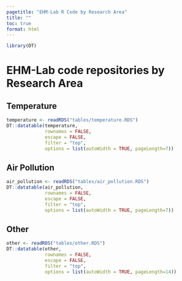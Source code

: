 ```yaml
---
pagetitle: "EHM-Lab R Code by Research Area"
title: ""
toc: true
format: html
---
```


```r
library(DT)
```

# EHM-Lab code repositories by Research Area

## Temperature

```r
temperature <- readRDS("tables/temperature.RDS")
DT::datatable(temperature,
              rownames = FALSE, 
              escape = FALSE,
              filter = "top",
              options = list(autoWidth = TRUE, pageLength=7))
```

## Air Pollution

```r
air_pollution <- readRDS("tables/air_pollution.RDS")
DT::datatable(air_pollution,
              rownames = FALSE, 
              escape = FALSE,
              filter = "top",
              options = list(autoWidth = TRUE, pageLength=7))
```

## Other

```r
other <- readRDS("tables/other.RDS")
DT::datatable(other,
              rownames = FALSE, 
              escape = FALSE,
              filter = "top",
              options = list(autoWidth = TRUE, pageLength=14))
```
